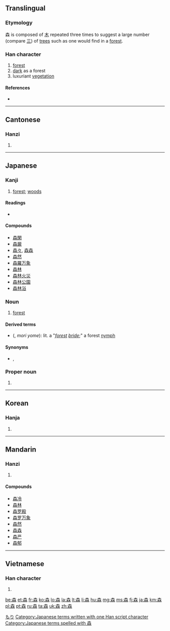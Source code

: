 ==Translingual==

===Etymology===
森 is composed of [[木]] repeated three times to suggest a large number (compare [[三]]) of [[trees]] such as one would find in a [[forest]].

===Han character===
{{Han char|rn=75|rad=木|as=08|sn=12|four=4099<sub>4</sub>|canj=木木木 (DDD)|ids=⿱[[木]][[林]]}}

# [[forest]]
# [[dark]] as a forest
# luxuriant [[vegetation]]

====References====
* {{Han ref|kx=0534.110|dkj=14974|dj=0922.080|hdz=21226.020|uh=68EE|ud=26862|bh=B4CB|bd=46283}}

----

==Cantonese==

===Hanzi===
{{yue-hanzi|jyut=|y=sam1}}

# {{defn|lang=yue|sort=木08}}

----

==Japanese==

===Kanji===
{{ja-kanji|grade=1|rs=木08}}

# [[forest]]; [[woods]]

====Readings====
* {{ja-readings
|goon=[[しん]] (shin)
|kanon=[[しん]] (shin)
|kun=[[もり]] (mori)}}

====Compounds====
* [[森閑]]
* [[森厳]]
* [[森々]], [[森森]]
* [[森然]]
* [[森羅万象]]
* [[森林]]
* [[森林火災]]
* [[森林公園]]
* [[森林浴]]

===Noun===
{{ja-noun|k|hira=もり|rom=mori}}

# [[forest]]

====Derived terms====
* {{l|ja|森嫁}} ({{l|ja|もりよめ}}, ''mori yome''): lit. a "''[[forest]] [[bride]]'';" a forest [[nymph]]

====Synonyms====
* {{l|ja|林}}, {{l|ja|杜}}

===Proper noun===
{{ja-pos|k|proper|hira=もり|rom=Mori}}

# {{surname|lang=ja}}

[[Category:Japanese surnames|もり]]
[[Category:Japanese terms written with one Han script character]]
[[Category:Japanese terms spelled with 森]]
----

==Korean==

===Hanja===
{{ko-hanja|hangeul=삼|eumhun=숲|rv=sam|mr=sam|y=sam}}

# {{defn|lang=ko|sort=木08}}

----

==Mandarin==

===Hanzi===
{{cmn-hanzi|pin=[[sēn]] ([[sen1]])|wg=sen<sup>1</sup>}}

# {{defn|lang=cmn|sort=木08}}

====Compounds====
* [[森冷]]
* [[森林]]
* [[森罗殿]]
* [[森罗万象]]
* [[森然]]
* [[森森]]
* [[森严]]
* [[森郁]]
----
==Vietnamese==

===Han character===
{{vi-hantu|[[sâm]]|rs=木08}}

# {{defn|lang=vi|sort=木08}}

[[be:森]]
[[et:森]]
[[fr:森]]
[[ko:森]]
[[lo:森]]
[[la:森]]
[[lt:森]]
[[li:森]]
[[hu:森]]
[[mg:森]]
[[ms:森]]
[[fj:森]]
[[ja:森]]
[[km:森]]
[[pl:森]]
[[pt:森]]
[[ru:森]]
[[ta:森]]
[[uk:森]]
[[zh:森]]